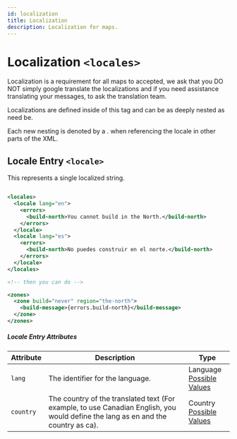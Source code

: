```yaml
---
id: localization
title: Localization
description: Localization for maps.
---
```


# Localization `<locales>`

Localization is a requirement for all maps to accepted, we ask that you DO NOT simply google translate the localizations and if you need assistance translating your messages, to ask the translation team.

Localizations are defined inside of this tag and can be as deeply nested as need be.

Each new nesting is denoted by a . when referencing the locale in other parts of the XML.

## Locale Entry `<locale>`

This represents a single localized string.

```xml

<locales>
  <locale lang="en">
    <errors>
      <build-north>You cannot build in the North.</build-north>
    </errors>
  </locale>
  <locale lang="es">
    <errors>
      <build-north>No puedes construir en el norte.</build-north>
    </errors>
  </locale>
</locales>

<!-- then you can do -->

<zones>
  <zone build="never" region="the-north">
    <build-message>{errors.build-north}</build-message>
  </zone>
</zones>

```

##### Locale Entry Attributes

| Attribute | Description                                                                                                                       | Type                                                                                                                                               |
| --------- | --------------------------------------------------------------------------------------------------------------------------------- | -------------------------------------------------------------------------------------------------------------------------------------------------- |
| `lang`    | The identifier for the language.                                                                                                  | <span class="badge badge--primary">Language</span><br />[Possible Values](http://www.oracle.com/technetwork/java/javase/java8locales-2095355.html) |
| `country` | The country of the translated text (For example, to use Canadian English, you would define the lang as en and the country as ca). | <span class="badge badge--primary">Country</span><br />[Possible Values](http://www.oracle.com/technetwork/java/javase/java8locales-2095355.html)  |
